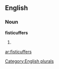 
==English==

===Noun===
'''fisticuffers'''

# {{plural of|[[fisticuffer]]}}

[[Category:English plurals]]

[[ar:fisticuffers]]